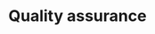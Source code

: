 # Quality assurance

<!--
Vermeld alle acties bij het uitvoeren van het protocol om tot kwaliteitsvolle resultaten te komen.
Daarnaast kan ook een checklist toegevoegd worden om na te gaan of alle stappen van het veldprotocol op een correcte manier doorlopen zijn (bv. Zijn alle velden in veldformulier ingevuld, zijn alle stalen gelabeld, ...).
Indien er niet aan bepaalde kwaliteitscriteria voldaan wordt, kan er eventueel verwezen worden naar corrigerende maatregelen.
In dit onderdeel kunnen ook bepaalde intercalibratie-oefeningen vermeld worden, die bijvoorbeeld voorafgaand aan elk veldseizoen worden uitgevoerd door de gebruikers van het protocol. 
-->
